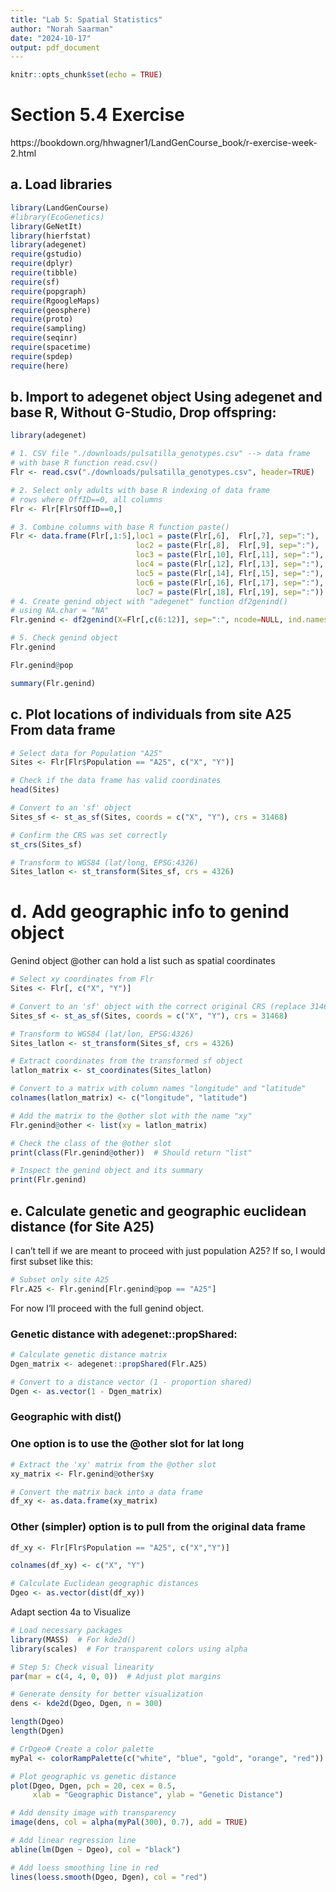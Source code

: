 ```yaml
---
title: "Lab 5: Spatial Statistics"
author: "Norah Saarman"
date: "2024-10-17"
output: pdf_document
---
```


```r
knitr::opts_chunk$set(echo = TRUE)
```
# Section 5.4 Exercise
https://bookdown.org/hhwagner1/LandGenCourse_book/r-exercise-week-2.html

## a. Load libraries
```r
library(LandGenCourse)
#library(EcoGenetics)
library(GeNetIt)
library(hierfstat)
library(adegenet)
require(gstudio)       
require(dplyr)
require(tibble) 
require(sf)
require(popgraph)
require(RgoogleMaps)
require(geosphere)
require(proto)
require(sampling)
require(seqinr)
require(spacetime)
require(spdep)
require(here)
```

## b. Import to adegenet object Using adegenet and base R, Without G-Studio, Drop offspring:
```r
library(adegenet)

# 1. CSV file "./downloads/pulsatilla_genotypes.csv" --> data frame 
# with base R function read.csv()
Flr <- read.csv("./downloads/pulsatilla_genotypes.csv", header=TRUE)

# 2. Select only adults with base R indexing of data frame 
# rows where OffID==0, all columns
Flr <- Flr[Flr$OffID==0,]

# 3. Combine columns with base R function paste()
Flr <- data.frame(Flr[,1:5],loc1 = paste(Flr[,6],  Flr[,7], sep=":"), 
                            loc2 = paste(Flr[,8],  Flr[,9], sep=":"), 
                            loc3 = paste(Flr[,10], Flr[,11], sep=":"), 
                            loc4 = paste(Flr[,12], Flr[,13], sep=":"), 
                            loc5 = paste(Flr[,14], Flr[,15], sep=":"),  
                            loc6 = paste(Flr[,16], Flr[,17], sep=":"),  
                            loc7 = paste(Flr[,18], Flr[,19], sep=":"))
# 4. Create genind object with "adegenet" function df2genind() 
# using NA.char = "NA"
Flr.genind <- df2genind(X=Flr[,c(6:12)], sep=":", ncode=NULL, ind.names= Flr$ID, loc.names=names(Flr[,c(6:12)]), pop=Flr$Population, NA.char="NA", ploidy=2, type="codom", strata=NULL, hierarchy=NULL)

# 5. Check genind object
Flr.genind

Flr.genind@pop

summary(Flr.genind)
```

## c. Plot locations of individuals from site A25 From data frame
```r
# Select data for Population "A25"
Sites <- Flr[Flr$Population == "A25", c("X", "Y")]

# Check if the data frame has valid coordinates
head(Sites)

# Convert to an 'sf' object
Sites_sf <- st_as_sf(Sites, coords = c("X", "Y"), crs = 31468) 

# Confirm the CRS was set correctly
st_crs(Sites_sf)

# Transform to WGS84 (lat/long, EPSG:4326)
Sites_latlon <- st_transform(Sites_sf, crs = 4326)
```
# d. Add geographic info to genind object

Genind object @other can hold a list such as spatial coordinates
```r
# Select xy coordinates from Flr
Sites <- Flr[, c("X", "Y")]

# Convert to an 'sf' object with the correct original CRS (replace 31468 if needed)
Sites_sf <- st_as_sf(Sites, coords = c("X", "Y"), crs = 31468)

# Transform to WGS84 (lat/lon, EPSG:4326)
Sites_latlon <- st_transform(Sites_sf, crs = 4326)

# Extract coordinates from the transformed sf object
latlon_matrix <- st_coordinates(Sites_latlon)

# Convert to a matrix with column names "longitude" and "latitude"
colnames(latlon_matrix) <- c("longitude", "latitude")

# Add the matrix to the @other slot with the name "xy"
Flr.genind@other <- list(xy = latlon_matrix)

# Check the class of the @other slot
print(class(Flr.genind@other))  # Should return "list"

# Inspect the genind object and its summary
print(Flr.genind)
```

## e. Calculate genetic and geographic euclidean distance (for Site A25)
I can't tell if we are meant to proceed with just population A25? If so, I would first subset like this:
```r
# Subset only site A25
Flr.A25 <- Flr.genind[Flr.genind@pop == "A25"]
```
 
For now I'll proceed with the full genind object.

### Genetic distance with adegenet::propShared:
```r
# Calculate genetic distance matrix
Dgen_matrix <- adegenet::propShared(Flr.A25)

# Convert to a distance vector (1 - proportion shared)
Dgen <- as.vector(1 - Dgen_matrix)
```

### Geographic with dist()

### One option is to use the @other slot for lat long
```r
# Extract the 'xy' matrix from the @other slot
xy_matrix <- Flr.genind@other$xy

# Convert the matrix back into a data frame
df_xy <- as.data.frame(xy_matrix)
```

### Other (simpler) option is to pull from the original data frame
```r
df_xy <- Flr[Flr$Population == "A25", c("X","Y")]
```

```r
colnames(df_xy) <- c("X", "Y") 

# Calculate Euclidean geographic distances
Dgeo <- as.vector(dist(df_xy))
```

Adapt section 4a to Visualize
```r
# Load necessary packages
library(MASS)  # For kde2d()
library(scales)  # For transparent colors using alpha

# Step 5: Check visual linearity
par(mar = c(4, 4, 0, 0))  # Adjust plot margins

# Generate density for better visualization
dens <- kde2d(Dgeo, Dgen, n = 300)

length(Dgeo)
length(Dgen)

# CrDgeo# Create a color palette
myPal <- colorRampPalette(c("white", "blue", "gold", "orange", "red"))

# Plot geographic vs genetic distance
plot(Dgeo, Dgen, pch = 20, cex = 0.5,  
     xlab = "Geographic Distance", ylab = "Genetic Distance")

# Add density image with transparency
image(dens, col = alpha(myPal(300), 0.7), add = TRUE)

# Add linear regression line
abline(lm(Dgen ~ Dgeo), col = "black")

# Add loess smoothing line in red
lines(loess.smooth(Dgeo, Dgen), col = "red")
```
